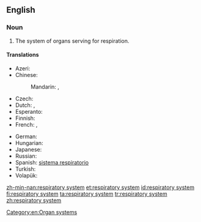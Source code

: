 ==English==
{{wikipedia}}

===Noun===
{{en-noun}}

# {{anatomy}} The system of organs serving for respiration.

====Translations====
{{trans-top|system of organs}}
* Azeri: {{t-|az|tənəffüs sistemi}}
* Chinese:
*: Mandarin: {{t|cmn|呼吸系統|sc=Hani}}, {{t|cmn|呼吸系统|tr=hūxī xìtǒng|sc=Hani}}
* Czech: {{t-|cs|dýchací soustava|f}}
* Dutch: {{t+|nl|ademhalingssysteem|n}}, {{t-|nl|luchtwegstelsel|n}}
* Esperanto: {{t-|eo|spira sistemo}}
* Finnish: {{t-|fi|hengityselimistö}}
* French: {{t+|fr|système respiratoire|m}}, {{t+|fr|appareil respiratoire|m}}
{{trans-mid}}
* German: {{t-|de|Atmungssystem|n}}
* Hungarian: {{t-|hu|légzőrendszer}}
* Japanese: {{t-|ja|呼吸器系|tr=こきゅうきけい, kokyū kikei|sc=Jpan}}
* Russian: {{t-|ru|дыхательная система|f|tr=dyxátel'naja sistéma|sc=Cyrl}}
* Spanish: [[sistema respiratorio]] {{m}}
* Turkish: {{t-|tr|solunum sistemi}}
* Volapük: {{t-|vo|natemasitot}}
{{trans-bottom}}

[[Category:en:Organ systems]]

[[zh-min-nan:respiratory system]]
[[et:respiratory system]]
[[id:respiratory system]]
[[fi:respiratory system]]
[[ta:respiratory system]]
[[tr:respiratory system]]
[[zh:respiratory system]]